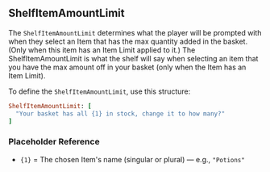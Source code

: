 ## ShelfItemAmountLimit

The `ShelfItemAmountLimit` determines what the player will be prompted with when they select an Item that has the max quantity added in the basket. (Only when this item has an Item Limit applied to it.)
The ShelfItemAmountLimit is what the shelf will say when selecting an item that you have the max amount off in your basket (only when the Item has an Item Limit).

<SHSpeeches speech="ShelfItemAmountLimit"/>

To define the `ShelfItemAmountLimit`, use this structure:
<br/>
```ruby
ShelfItemAmountLimit: [
  "Your basket has all {1} in stock, change it to how many?"
]
```
### Placeholder Reference
- `{1}` = The chosen Item's name (singular or plural) — e.g., `"Potions"`

<ImageWithCaption src="/images/documentation/poke-market/ShelfItemAmountLimit.png" caption="ShelfItemAmountLimit"/>